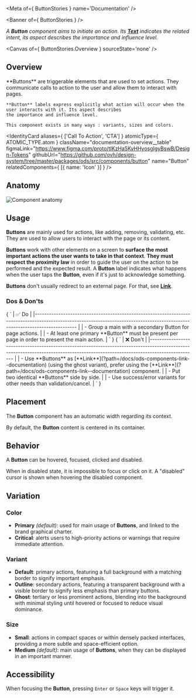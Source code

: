 
<Meta of={ ButtonStories } name='Documentation' />

<Banner of={ ButtonStories } />

_A **Button** component aims to initiate an action. Its [**Text**](?path=/docs/ods-components-text--documentation) indicates the related intent, its aspect describes the importance and influence level._

<Canvas of={ ButtonStories.Overview } sourceState='none' />

## Overview

<div className="documentation-overview">
  <div>
    **Buttons** are triggerable elements that are used to set actions. They communicate calls to action to the user and
    allow them to interact with pages.

    **Button** labels express explicitly what action will occur when the user interacts with it. Its aspect describes
    the importance and influence level.

    This component exists in many ways : variants, sizes and colors.
  </div>

  <IdentityCard aliases={ ['Call To Action', 'CTA'] }
                atomicType={ ATOMIC_TYPE.atom }
                className="documentation-overview__table"
                figmaLink="https://www.figma.com/proto/tIKzHa5KvHHyosgIgyBswB/Design-Tokens"
                githubUrl="https://github.com/ovh/design-system/tree/master/packages/ods/src/components/button"
                name="Button"
                relatedComponents={ [{ name: 'Icon' }] } />
</div>

## Anatomy

![Component anatomy](components/button/anatomy.png "Component anatomy")

## Usage

**Buttons** are mainly used for actions, like adding, removing, validating, etc.
They are used to allow users to interact with the page or its content.

**Buttons** work with other elements on a screen to **surface the most important actions the user wants to take in that context**.
**They must respect the proximity law** in order to guide the user on the action to be performed and the expected result.
A **Button** label indicates what happens when the user taps the **Button**, even if it's just to acknowledge something.

**Buttons** don't usually redirect to an external page. For that, see [**Link**](?path=/docs/ods-components-link--documentation).

### Dos & Don'ts

<Markdown className="documentation-do-table">
  { `
| ✅ Do                                                                                                                                                                           |
|------------------------------------------------------------------------------------------------------------------------------------------------------------------------------ |
| - Group a main with a secondary Button for page actions.                                                                                                                       |
| - At least one primary **Button** must be present per page in order to present the main action.                                                                                |
` }
</Markdown>

<Markdown className="documentation-dont-table">
  { `
| ❌ Don't                                                                                                                                                                                                           |
|--------------------------------------------------------------------------------------------------------------------------------------------------------------------------------                                  |
| - Use **Buttons** as [**Link**](?path=/docs/ods-components-link--documentation) (using the ghost variant), prefer using the [**Link**](?path=/docs/ods-components-link--documentation) component. |
| - Put two identical **Buttons** side by side.                                                                                                                                                                     |
| - Use success/error variants for other needs than validation/cancel.                                                                                                                                              |
` }
</Markdown>

## Placement
The **Button** component has an automatic width regarding its context.

By default, the **Button** content is centered in its container.

## Behavior

A **Button** can be hovered, focused, clicked and disabled.

When in disabled state, it is impossible to focus or click on it. A "disabled" cursor is shown when hovering the disabled component.

## Variation

### Color

- **Primary** _(default)_: used for main usage of **Buttons**, and linked to the brand graphical charter.
- **Critical**: alerts users to high-priority actions or warnings that require immediate attention.

### Variant

- **Default**: primary actions, featuring a full background with a matching border to signify important emphasis.
- **Outline**: secondary actions, featuring a transparent background with a visible border to signify less emphasis than primary buttons.
- **Ghost**: tertiary or less prominent actions, blending into the background with minimal styling until hovered or focused to reduce visual dominance.

### Size

- **Small**: actions in compact spaces or within densely packed interfaces, providing a more subtle and space-efficient option.
- **Medium** _(default)_: main usage of **Buttons**, when they can be displayed in an important manner.

## Accessibility

When focusing the **Button**, pressing `Enter` or `Space` keys will trigger it.
